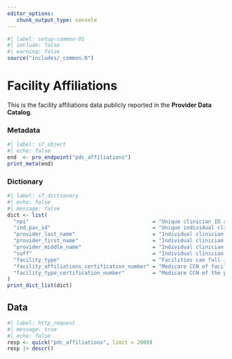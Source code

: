 ```yaml
---
editor_options: 
   chunk_output_type: console
---
```


```r
#| label: setup-common-01
#| include: false
#| warning: false
source("includes/_common.R")
```

# Facility Affiliations {#sec-affiliations}

This is the facility affiliations data publicly reported in the __Provider Data Catalog__.

### Metadata

```r
#| label: s7_object
#| echo: false
end  <- pro_endpoint("pdc_affiliations")
print_meta(end)
```

### Dictionary

```r
#| label: s7_dictionary
#| echo: false
#| message: false
dict <- list(
  "npi"                                        = "Unique clinician ID assigned by NPPES",
  "ind_pac_id"                                 = "Unique individual clinician ID assigned by PECOS",
  "provider_last_name"                         = "Individual clinician last name",
  "provider_first_name"                        = "Individual clinician first name",
  "provider_middle_name"                       = "Individual clinician middle name",
  "suff"                                       = "Individual clinician suffix",
  "facility_type"                              = "Facilities can fall into the following type categories: Hospitals, Long-term Care Hospital, Nursing Home, Inpatient Rehabilitation Facility, Home Health Agency, Hospice, Dialysis Facility",
  "facility_affiliations_certification_number" = "Medicare CCN of facility type or unit within hospital where an individual clinician provides service",
  "facility_type_certification_number"         = "Medicare CCN of the primary hospital where individual clinician provides service, should the clinician provide services in a unit within the hospital"
)
print_dict_list(dict)
```


## Data

```r
#| label: http_request
#| message: true
#| echo: false
resp <- quick("pdc_affiliations", limit = 2000)
resp |> descr()
```

